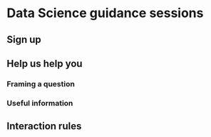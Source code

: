 # Data Science guidance sessions

## Sign up

## Help us help you

### Framing a question

### Useful information

## Interaction rules


